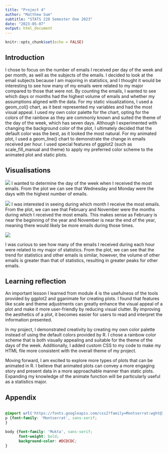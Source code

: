 ---
title: "Project 4"
author: "Matthew Sum"
subtitle: "STATS 220 Semester One 2023"
date: "2023-05-07"
output: html_document
---

```{r setup, include=FALSE}
knitr::opts_chunk$set(echo = FALSE)
```

## Introduction
I chose to focus on the number of emails I received per day of the week and per month, as well as the subjects of the emails. I decided to look at the email subjects because I am majoring in statistics, and I thought it would be interesting to see how many of my emails were related to my major compared to those that were not. By counting the emails, I wanted to see which days or months had the highest volume of emails and whether my assumptions aligned with the data. For my static visualizations, I used a geom_col() chart, as it best represented my variables and had the most visual appeal. I used my own color palette for the chart, opting for the colors of the rainbow as they are commonly known and suited the theme of the day of the week, which has seven days. Although I experimented with changing the background color of the plot, I ultimately decided that the default color was the best, as it looked the most natural. For my animated plot, I used a geom_line() chart to demonstrate the change in emails received per hour. I used special features of ggplot2 (such as scale_fill_manual and theme) to apply my preferred color scheme to the animated plot and static plots.

## Visualisations

![](ordered_plot.png)
I wanted to determine the day of the week when I received the most emails. From the plot we can see that Wednesday and Monday were the days with the highest number of emails.


![](month_plot.png)
I was interested in seeing during which month I receive the most emails. From the plot, we can see that February and November were the months during which I received the most emails. This makes sense as February is near the beginning of the year and November is near the end of the year, meaning there would likely be more emails during those times.


![](animated_plot.gif)

I was curious to see how many of the emails I received during each hour were related to my major of statistics. From the plot, we can see that the trend for statistics and other emails is similar, however, the volume of other emails is greater than that of statistics, resulting in greater peaks for other emails.


## Learning reflection
An important lesson I learned from module 4 is the usefulness of the tools provided by ggplot2 and gganimate for creating plots. I found that features like scale and theme adjustments can greatly enhance the visual appeal of a plot and make it more user-friendly by reducing visual clutter. By improving the aesthetics of a plot, it becomes easier for users to read and interpret the information presented.

In my project, I demonstrated creativity by creating my own color palette instead of using the default colors provided by R. I chose a rainbow color scheme that is both visually appealing and suitable for the theme of the days of the week. Additionally, I added custom CSS to my code to make my HTML file more consistent with the overall theme of my project.

Moving forward, I am excited to explore more types of plots that can be animated in R. I believe that animated plots can convey a more engaging story and present data in a more approachable manner than static plots. Expanding my knowledge of the animate function will be particularly useful as a statistics major.

## Appendix
```{r file='exploration.R', eval=FALSE, echo=TRUE}

```

```{css}
@import url('https://fonts.googleapis.com/css2?family=Montserrat:wght@300&family=Mukta:wght@200&display=swap');
p {font-family: 'Montserrat', sans-serif;
}

body {font-family: 'Mukta', sans-serif;
      font-weight: bold;
      background-color: #DCDCDC;
}
```